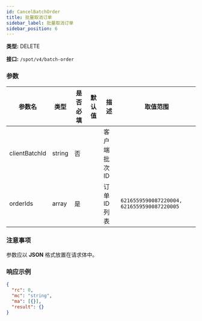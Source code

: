 ```yaml
---
id: CancelBatchOrder
title: 批量取消订单
sidebar_label: 批量取消订单
sidebar_position: 6
---
```


**类型:** DELETE

**接口:** `/spot/v4/batch-order`

### 参数

| 参数名 | 类型 | 是否必填 | 默认值 | 描述 | 取值范围 |
| --- | --- | --- | --- | --- | --- |
| clientBatchId | string | 否 |  | 客户端批次ID |  |
| orderIds | array | 是 |  | 订单ID列表 | `6216559590087220004, 6216559590087220005` |

### 注意事项

参数应以 **JSON** 格式放置在请求体中。

### 响应示例

```json title="响应"
{
  "rc": 0,
  "mc": "string",
  "ma": [{}],
  "result": {}
}
```